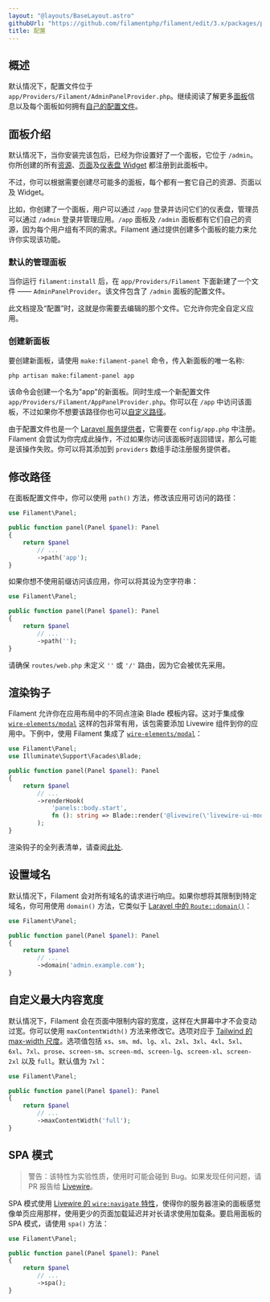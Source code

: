 ```yaml
---
layout: "@layouts/BaseLayout.astro"
githubUrl: "https://github.com/filamentphp/filament/edit/3.x/packages/panels/docs/09-configuration.md"
title: 配置
---
```


## 概述

默认情况下，配置文件位于 `app/Providers/Filament/AdminPanelProvider.php`。继续阅读了解更多[面板](#介绍面板)信息以及每个面板如何拥有[自己的配置文件](#创建新面板)。

## 面板介绍

默认情况下，当你安装完该包后，已经为你设置好了一个面板，它位于 `/admin`。你所创建的所有[资源](resources/getting-started)、[页面](pages)及[仪表盘 Widget](dashboard) 都注册到此面板中。 

不过，你可以根据需要创建尽可能多的面板，每个都有一套它自己的资源、页面以及 Widget。

比如，你创建了一个面板，用户可以通过 `/app` 登录并访问它们的仪表盘，管理员可以通过 `/admin` 登录并管理应用。`/app` 面板及 `/admin` 面板都有它们自己的资源，因为每个用户组有不同的需求。Filament 通过提供创建多个面板的能力来允许你实现该功能。

### 默认的管理面板

当你运行 `filament:install` 后，在 `app/Providers/Filament` 下面新建了一个文件 —— `AdminPanelProvider`。该文件包含了 `/admin` 面板的配置文件。

此文档提及“配置”时，这就是你需要去编辑的那个文件。它允许你完全自定义应用。

### 创建新面板

要创建新面板，请使用 `make:filament-panel` 命令，传入新面板的唯一名称:

```bash
php artisan make:filament-panel app
```

该命令会创建一个名为"app"的新面板。同时生成一个新配置文件 `app/Providers/Filament/AppPanelProvider.php`。你可以在 `/app` 中访问该面板，不过如果你不想要该路径你也可以[自定义路径](#修改路径)。

由于配置文件也是一个 [Laravel 服务提供者](https://laravel.com/docs/providers)，它需要在 `config/app.php` 中注册。Filament 会尝试为你完成此操作，不过如果你访问该面板时返回错误，那么可能是该操作失败。你可以将其添加到 `providers` 数组手动注册服务提供者。

## 修改路径

在面板配置文件中，你可以使用 `path()` 方法，修改该应用可访问的路径：

```php
use Filament\Panel;

public function panel(Panel $panel): Panel
{
    return $panel
        // ...
        ->path('app');
}
```

如果你想不使用前缀访问该应用，你可以将其设为空字符串：

```php
use Filament\Panel;

public function panel(Panel $panel): Panel
{
    return $panel
        // ...
        ->path('');
}
```

请确保 `routes/web.php` 未定义 `''` 或 `'/'` 路由，因为它会被优先采用。

## 渲染钩子

Filament 允许你在应用布局中的不同点渲染 Blade 模板内容。这对于集成像 [`wire-elements/modal`](https://github.com/wire-elements/modal) 这样的包非常有用，该包需要添加 Livewire 组件到你的应用中。下例中，使用 Filament 集成了 [`wire-elements/modal`](https://github.com/wire-elements/modal)：

```php
use Filament\Panel;
use Illuminate\Support\Facades\Blade;

public function panel(Panel $panel): Panel
{
    return $panel
        // ...
        ->renderHook(
            'panels::body.start',
            fn (): string => Blade::render('@livewire(\'livewire-ui-modal\')'),
        );
}
```

渲染钩子的全列表清单，请查阅[此处](../support/render-hooks#可用渲染钩子).

## 设置域名

默认情况下，Filament 会对所有域名的请求进行响应。如果你想将其限制到特定域名，你可用使用 `domain()` 方法，它类似于 [Laravel 中的 `Route::domain()`](https://laravel.com/docs/routing#route-group-subdomain-routing)：

```php
use Filament\Panel;

public function panel(Panel $panel): Panel
{
    return $panel
        // ...
        ->domain('admin.example.com');
}
```

## 自定义最大内容宽度

默认情况下，Filament 会在页面中限制内容的宽度，这样在大屏幕中才不会变动过宽。你可以使用 `maxContentWidth()` 方法来修改它。选项对应于 [Tailwind 的 max-width 尺度](https://tailwindcss.com/docs/max-width)。选项值包括 `xs`、`sm`、`md`、`lg`、`xl`、`2xl`、`3xl`、`4xl`、`5xl`、`6xl`、`7xl`、`prose`、`screen-sm`、`screen-md`、`screen-lg`、`screen-xl`、`screen-2xl` 以及 `full`。默认值为 `7xl`：

```php
use Filament\Panel;

public function panel(Panel $panel): Panel
{
    return $panel
        // ...
        ->maxContentWidth('full');
}
```

## SPA 模式

> 警告：该特性为实验性质，使用时可能会碰到 Bug。如果发现任何问题，请 PR 报告给 [Livewire](https://github.com/livewire/livewire)。

SPA 模式使用 [Livewire 的 `wire:navigate` 特性](https://livewire.laravel.com/docs/navigate)，使得你的服务器渲染的面板感觉像单页应用那样，使用更少的页面加载延迟并对长请求使用加载条。要启用面板的 SPA 模式，请使用 `spa()` 方法：

```php
use Filament\Panel;

public function panel(Panel $panel): Panel
{
    return $panel
        // ...
        ->spa();
}
```
